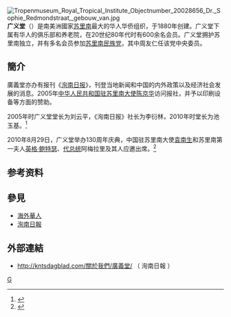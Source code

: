 [[File:Tropenmuseum_Royal_Tropical_Institute_Objectnumber_20028656_Dr._Sophie_Redmondstraat,_gebouw_van.jpg|thumb]]
'''广义堂'''（{{Lang-nl|Kong Ngie Tong Sang}}）是南美洲國家[[苏里南|苏里南]]最大的华人华侨组织，于1880年创建。广义堂下属有华人的俱乐部和养老院，在20世纪80年代时有600余名会员。广义堂拥护苏里南独立，并有多名会员参加[[苏里南民族党|苏里南民族党]]，其中周友仁任该党中央委员。

==簡介==
廣義堂亦办有报刊《[[洵南日报|洵南日报]]》，刊登当地新闻和中国的内外政策以及经济社会发展的消息。2005年[[中国驻苏里南大使|中华人民共和国驻苏里南大使]][[陈京华|陈京华]]访问报社，并予以印刷设备等方面的赞助。

2005年时广义堂堂长为刘云平，《洵南日报》社长为李衍林，2010年时堂长为池玉基。<ref>{{cite book|author=吴德明 |title=《苏里南》 |language=zh-hans |year=2008 |publisher=社会科学文献出版社 |page=152 |location=北京 |isbn=9787509701881 }}</ref>

2010年8月29日，广义堂举办130周年庆典，中国驻苏里南大使[[袁南生|袁南生]]和苏里南第一夫人[[英格·鲍特瑟|英格·鲍特瑟]]、[[苏里南总统|代总统]]阿梅拉里及其人应邀出席。<ref>{{cite web|url=http://www.fmprc.gov.cn/chn/gxh/tyb/zwbd/t736270.htm | language=zh-hans | title=驻苏里南大使袁南生同苏代总统出席广义堂130周年庆典 |publisher=中华人民共和国外交部 |date=2010-08-31  |accessdate=2011-08-19 }}</ref>

==参考资料==
{{reflist}}

==參見==
*[[海外華人|海外華人]]
*[[洵南日報|洵南日報]]

==外部連結==
{{Portalbox|苏里南}}
*http://kntsdagblad.com/關於我們/廣義堂/ {{Wayback|url=http://kntsdagblad.com/%E9%97%9C%E6%96%BC%E6%88%91%E5%80%91/%E5%BB%A3%E7%BE%A9%E5%A0%82/ |date=20200215002455 }} （ 洵南日報 ）

{{蘇利南小作品}}

[[Category:苏里南华人|G]]